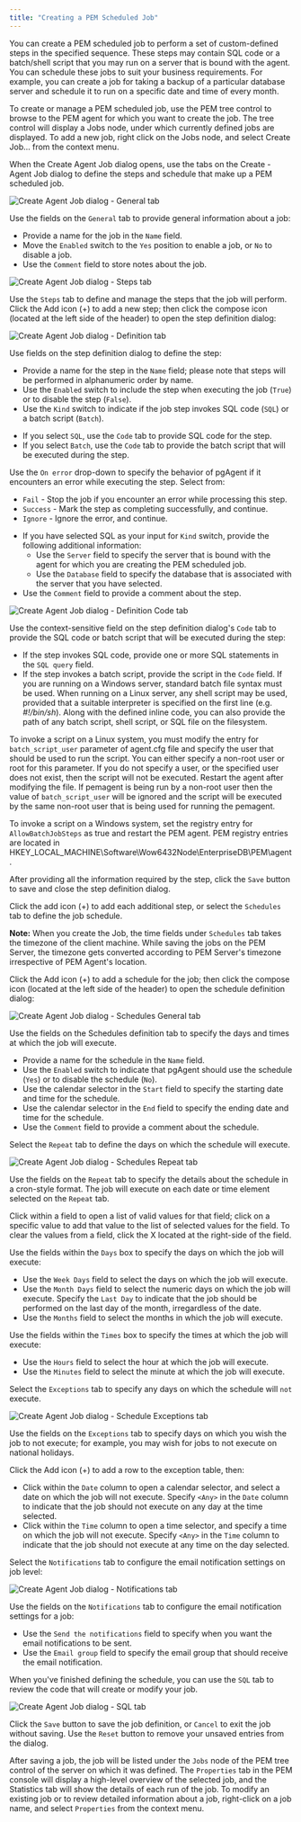 ```yaml
---
title: "Creating a PEM Scheduled Job"
---
```


<div id="pem_scheduled_jobs" class="registered_link"></div>

You can create a PEM scheduled job to perform a set of custom-defined steps in the specified sequence. These steps may contain SQL code or a batch/shell script that you may run on a server that is bound with the agent. You can schedule these jobs to suit your business requirements. For example, you can create a job for taking a backup of a particular database server and schedule it to run on a specific date and time of every month.

To create or manage a PEM scheduled job, use the PEM tree control to browse to the PEM agent for which you want to create the job. The tree control will display a Jobs node, under which currently defined jobs are displayed. To add a new job, right click on the Jobs node, and select Create Job... from the context menu.

When the Create Agent Job dialog opens, use the tabs on the Create - Agent Job dialog to define the steps and schedule that make up a PEM scheduled job.

![Create Agent Job dialog - General tab](../images/create_pem_jobs_general.png)

Use the fields on the `General` tab to provide general information about a job:

-   Provide a name for the job in the `Name` field.
-   Move the `Enabled` switch to the `Yes` position to enable a job, or `No` to disable a job.
-   Use the `Comment` field to store notes about the job.

![Create Agent Job dialog - Steps tab](../images/create_pem_jobs_steps.png)

Use the `Steps` tab to define and manage the steps that the job will perform. Click the Add icon (+) to add a new step; then click the compose icon (located at the left side of the header) to open the step definition dialog:

![Create Agent Job dialog - Definition tab](../images/create_pem_jobs_steps_definition.png)

Use fields on the step definition dialog to define the step:

-   Provide a name for the step in the `Name` field; please note that steps will be performed in alphanumeric order by name.
-   Use the `Enabled` switch to include the step when executing the job (`True`) or to disable the step (`False`).
-   Use the `Kind` switch to indicate if the job step invokes SQL code (`SQL`) or a batch script (`Batch`).
>
-   If you select `SQL`, use the `Code` tab to provide SQL code for the step.
-   If you select `Batch`, use the `Code` tab to provide the batch script that will be executed during the step.
>
Use the `On error` drop-down to specify the behavior of pgAgent if it encounters an error while executing the step. Select from:
>
-   `Fail` - Stop the job if you encounter an error while processing this step.
-   `Success` - Mark the step as completing successfully, and continue.
-   `Ignore` - Ignore the error, and continue.
>
-   If you have selected SQL as your input for `Kind` switch, provide the following additional information:
    -   Use the `Server` field to specify the server that is bound with the agent for which you are creating the PEM scheduled job.
    -   Use the `Database` field to specify the database that is associated with the server that you have selected.
-   Use the `Comment` field to provide a comment about the step.

![Create Agent Job dialog - Definition Code tab](../images/create_pem_jobs_steps_definition_code.png)

Use the context-sensitive field on the step definition dialog's `Code` tab to provide the SQL code or batch script that will be executed during the step:

-   If the step invokes SQL code, provide one or more SQL statements in the `SQL query` field.
-   If the step invokes a batch script, provide the script in the `Code` field. If you are running on a Windows server, standard batch file syntax must be used. When running on a Linux server, any shell script may be used, provided that a suitable interpreter is specified on the first line (e.g. *#!/bin/sh*). Along with the defined inline code, you can also provide the path of any batch script, shell script, or SQL file on the filesystem.

To invoke a script on a Linux system, you must modify the entry for `batch_script_user` parameter of agent.cfg file and specify the user that should be used to run the script. You can either specify a non-root user or root for this parameter. If you do not specify a user, or the specified user does not exist, then the script will not be executed. Restart the agent after modifying the file. If pemagent is being run by a non-root user then the value of `batch_script_user` will be ignored and the script will be executed by the same non-root user that is being used for running the pemagent.

To invoke a script on a Windows system, set the registry entry for `AllowBatchJobSteps` as true and restart the PEM agent. PEM registry entries are located in HKEY_LOCAL_MACHINE\\Software\\Wow6432Node\\EnterpriseDB\\PEM\\agent.

After providing all the information required by the step, click the `Save` button to save and close the step definition dialog.

Click the add icon (+) to add each additional step, or select the `Schedules` tab to define the job schedule.

**Note:** When you create the Job, the time fields under `Schedules` tab takes the timezone of the client machine. While saving the jobs on the PEM Server, the timezone gets converted according to PEM Server's timezone irrespective of PEM Agent's location.

Click the Add icon (+) to add a schedule for the job; then click the compose icon (located at the left side of the header) to open the schedule definition dialog:

![Create Agent Job dialog - Schedules General tab](../images/create_pem_jobs_schedules.png)

Use the fields on the Schedules definition tab to specify the days and times at which the job will execute.

-   Provide a name for the schedule in the `Name` field.
-   Use the `Enabled` switch to indicate that pgAgent should use the schedule (`Yes`) or to disable the schedule (`No`).
-   Use the calendar selector in the `Start` field to specify the starting date and time for the schedule.
-   Use the calendar selector in the `End` field to specify the ending date and time for the schedule.
-   Use the `Comment` field to provide a comment about the schedule.

Select the `Repeat` tab to define the days on which the schedule will execute.

![Create Agent Job dialog - Schedules Repeat tab](../images/create_pem_jobs_schedules_repeat.png)

Use the fields on the `Repeat` tab to specify the details about the schedule in a cron-style format. The job will execute on each date or time element selected on the `Repeat` tab.

Click within a field to open a list of valid values for that field; click on a specific value to add that value to the list of selected values for the field. To clear the values from a field, click the X located at the right-side of the field.

Use the fields within the `Days` box to specify the days on which the job will execute:

-   Use the `Week Days` field to select the days on which the job will execute.
-   Use the `Month Days` field to select the numeric days on which the job will execute. Specify the `Last Day` to indicate that the job should be performed on the last day of the month, irregardless of the date.
-   Use the `Months` field to select the months in which the job will execute.

Use the fields within the `Times` box to specify the times at which the job will execute:

-   Use the `Hours` field to select the hour at which the job will execute.
-   Use the `Minutes` field to select the minute at which the job will execute.

Select the `Exceptions` tab to specify any days on which the schedule will `not` execute.

![Create Agent Job dialog - Schedule Exceptions tab](../images/create_pem_jobs_schedules_exceptions.png)

Use the fields on the `Exceptions` tab to specify days on which you wish the job to not execute; for example, you may wish for jobs to not execute on national holidays.

Click the Add icon (+) to add a row to the exception table, then:

-   Click within the `Date` column to open a calendar selector, and select a date on which the job will not execute. Specify `<Any>` in the `Date` column to indicate that the job should not execute on any day at the time selected.
-   Click within the `Time` column to open a time selector, and specify a time on which the job will not execute. Specify `<Any>` in the `Time` column to indicate that the job should not execute at any time on the day selected.

Select the `Notifications` tab to configure the email notification settings on job level:

![Create Agent Job dialog - Notifications tab](../images/create_pem_jobs_notifications.png)

Use the fields on the `Notifications` tab to configure the email notification settings for a job:

-   Use the `Send the notifications` field to specify when you want the email notifications to be sent.
-   Use the `Email group` field to specify the email group that should receive the email notification.

When you've finished defining the schedule, you can use the `SQL` tab to review the code that will create or modify your job.

![Create Agent Job dialog - SQL tab](../images/create_pem_jobs_sql.png)

Click the `Save` button to save the job definition, or `Cancel` to exit the job without saving. Use the `Reset` button to remove your unsaved entries from the dialog.

After saving a job, the job will be listed under the `Jobs` node of the PEM tree control of the server on which it was defined. The `Properties` tab in the PEM console will display a high-level overview of the selected job, and the Statistics tab will show the details of each run of the job. To modify an existing job or to review detailed information about a job, right-click on a job name, and select `Properties` from the context menu.
